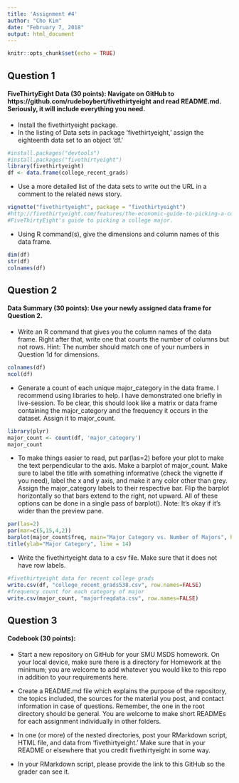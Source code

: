 ```yaml
---
title: 'Assignment #4'
author: "Cho Kim"
date: "February 7, 2018"
output: html_document
---
```


```r
knitr::opts_chunk$set(echo = TRUE)
```

## Question 1

#### FiveThirtyEight Data (30 points): Navigate on GitHub to https://github.com/rudeboybert/fivethirtyeight and read README.md. Seriously, it will include everything you need. 

* Install the fivethirtyeight package.
* In the listing of Data sets in package ‘fivethirtyeight,’ assign the eighteenth data set to an object ‘df.’

```r
#install.packages("devtools")
#install.packages("fivethirtyeight")
library(fivethirtyeight)
df <- data.frame(college_recent_grads)
```

* Use a more detailed list of the data sets to write out the URL in a comment to the related news story.
```r
vignette("fivethirtyeight", package = "fivethirtyeight")
#http://fivethirtyeight.com/features/the-economic-guide-to-picking-a-college-major/
#FiveThirtyEight's guide to picking a college major.
```

* Using R command(s), give the dimensions and column names of this data frame.
```r
dim(df)
str(df)
colnames(df)
```

## Question 2

#### Data Summary (30 points): Use your newly assigned data frame for Question 2. 

* Write an R command that gives you the column names of the data frame.  Right after that, write one that counts the number of columns but not rows.  Hint: The number should match one of your numbers in Question 1d for dimensions.
```r
colnames(df)
ncol(df)
```

* Generate a count of each unique major_category in the data frame.  I recommend using libraries to help.  I have demonstrated one briefly in live-session.  To be clear, this should look like a matrix or data frame containing the major_category and the frequency it occurs in the dataset.  Assign it to major_count.
```r
library(plyr)
major_count <- count(df, 'major_category')
major_count
```

* To make things easier to read, put par(las=2) before your plot to make the text perpendicular to the axis.  Make a barplot of major_count.  Make sure to label the title with something informative (check the vignette if you need), label the x and y axis, and make it any color other than grey.  Assign the major_category labels to their respective bar.  Flip the barplot horizontally so that bars extend to the right, not upward.  All of these options can be done in a single pass of barplot(). Note: It’s okay if it’s wider than the preview pane.

```r
par(las=2)
par(mar=c(5,15,4,2))
barplot(major_count$freq, main="Major Category vs. Number of Majors", horiz=TRUE, names.arg=major_count$major_category, xlab = "Frequency", ylab = "", cex.names = 0.8, col=rainbow(n=9))
title(ylab="Major Category", line = 14)
```

* Write the fivethirtyeight data to a csv file.  Make sure that it does not have row labels.
```r
#fivethirtyeight data for recent college grads
write.csv(df, "college_recent_grads538.csv", row.names=FALSE)
#frequency count for each category of major 
write.csv(major_count, "majorfreqdata.csv", row.names=FALSE)
```

## Question 3

#### Codebook (30 points): 

* Start a new repository on GitHub for your SMU MSDS homework.  On your local device, make sure there is a directory for Homework at the minimum; you are welcome to add whatever you would like to this repo in addition to your requirements here.

* Create a README.md file which explains the purpose of the repository, the topics included, the sources for the material you post, and contact information in case of questions. Remember, the one in the root directory should be general.  You are welcome to make short READMEs for each assignment individually in other folders.

* In one (or more) of the nested directories, post your RMarkdown script, HTML file, and data from ‘fivethirtyeight.’  Make sure that in your README or elsewhere that you credit fivethirtyeight in some way.

* In your RMarkdown script, please provide the link to this GitHub so the grader can see it.